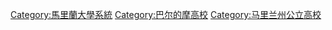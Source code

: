 [[Category:馬里蘭大學系統|Category:馬里蘭大學系統]]
[[Category:巴尔的摩高校|Category:巴尔的摩高校]]
[[Category:马里兰州公立高校|Category:马里兰州公立高校]]